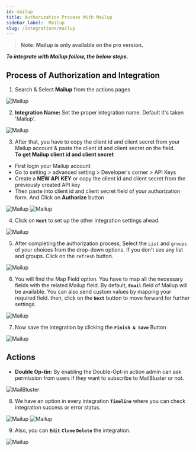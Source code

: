 ```yaml
---
id: mailup
title: Authorization Process With Mailup
sidebar_label:  Mailup
slug: /integrations/mailup
---
```


> **Note: Mailup is only available on the pro version.**

***To integrate with Mailup follow, the below steps.***


## Process of Authorization and Integration

1.	Search & Select **Mailup** from the actions pages
 <Image src="actions/mailup/search-and-select" alt="Mailup" w="1020" h="350" />

2. **Integration Name:** Set the proper integration name. Default it's taken 'Mailup'.
 <Image src="actions/mailup/default-integration-name" alt="Mailup" w="1020" h="350" />

3.	After that, you have to copy the client id and client secret from your Mailup account & paste the client id and client secret on the field.     
**To get Mailup client id and client secret**
-	First login your Mailup account
-	Go to setting > advanced setting > Developer's corner > API Keys
-	Create a **NEW API KEY** or copy the client id and client secret from the previously created API key
-	Then paste into client id and client secret field of your authorization form. And Click on **Authorize** button

 <Image src="actions/mailup/visit-api-console" alt="Mailup" w="1020" h="350" />
 <Image src="actions/mailup/authorize" alt="Mailup" w="1020" h="350" />


4. Click on **`Next`** to set up the other integration settings ahead.
 <Image src="actions/mailup/authorize-after" alt="Mailup" w="1020" h="350" />

5.	After completing the authorization process, Select the `List` and `groups` of your choices from the drop-down options. If you don't see any list and groups. Click on the `refresh` button.
 <Image src="actions/mailup/select-status" alt="Mailup" w="1020" h="350" />

6.	You will find the Map Field option. You have to map all the necessary fields with the related Mailup field. By default, **`Email`** field of Mailup will be available. You can also send custom values by mapping your required field. then, click on the **`Next`** button to move forward for further settings.

 <Image src="actions/mailup/mailup-field-map" alt="Mailup" w="1020" h="350" />

7. Now save the integration by clicking the **`Finish & Save`** Button

 <Image src="actions/mailup/finish-save" alt="Mailup" w="1020" h="350" />


## Actions 
- **Double Op-tin:** By enabling the Double-Opt-in action admin can ask permission from users if they want to subscribe to MailBluster or not.
 <Image src="actions/mailup/opt-in" alt="MailBluster" w="1020" h="350" />


8. We have an option in every integration **`Timeline`** where you can check integration success or error status.
 <Image src="actions/mailup/mailup-timeline" alt="Mailup" w="1020" h="350" />
 <Image src="actions/mailup/mailup-log" alt="Mailup" w="1020" h="350" />

9. Also, you can **`Edit`** **`Clone`** **`Delete`** the integration.

 <Image src="actions/mailup/mailup-option" alt="Mailup" w="1020" h="350" />


<Feedback/>
